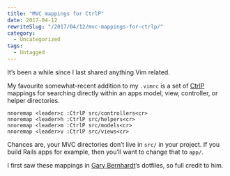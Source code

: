 ```yaml
---
title: "MVC mappings for CtrlP"
date: 2017-04-12
rewriteSlug: "/2017/04/12/mvc-mappings-for-ctrlp/"
category:
  - Uncategorized
tags:
  - Untagged
---
```


It’s been a while since I last shared anything Vim related.

My favourite somewhat-recent addition to my `.vimrc` is a set of [CtrlP](https://github.com/ctrlpvim/ctrlp.vim) mappings for searching directly within an apps model, view, controller, or helper directories.

```
nnoremap <leader>c :CtrlP src/controllers<cr>
nnoremap <leader>h :CtrlP src/helpers<cr>
nnoremap <leader>m :CtrlP src/models<cr>
nnoremap <leader>v :CtrlP src/views<cr>
```

Chances are, your MVC directories don’t live in `src/` in your project. If you build Rails apps for example, then you’ll want to change that to `app/`.

I first saw these mappings in [Gary Bernhardt](http://destroyallsoftware.com)‘s dotfiles, so full credit to him.
  